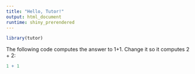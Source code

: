 ```yaml
---
title: "Hello, Tutor!"
output: html_document
runtime: shiny_prerendered
---
```


```r
library(tutor)
```
    
The following code computes the answer to 1+1. Change it so it computes 2 + 2:
    
```r
1 + 1
```

